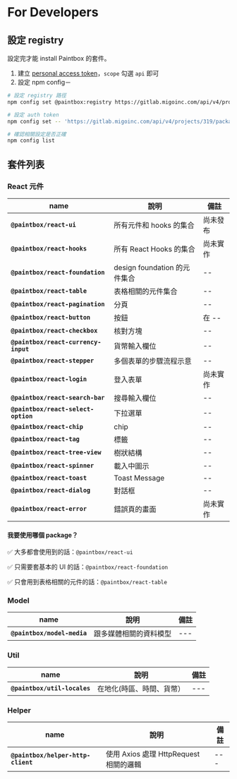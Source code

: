 
<Meta title="Guides/For Developers" />

# For Developers

## 設定 registry

設定完才能 install Paintbox 的套件。

1. 建立 [personal access token](https://docs.gitlab.com/ee/user/profile/personal_access_tokens.html#create-a-personal-access-token)，`scope` 勾選 `api` 即可
2. 設定 npm config－

```bash
# 設定 registry 路徑
npm config set @paintbox:registry https://gitlab.migoinc.com/api/v4/projects/319/packages/npm/

# 設定 auth token
npm config set -- 'https://gitlab.migoinc.com/api/v4/projects/319/packages/npm/:_authToken' "<your_token>"

# 確認相關設定是否正確
npm config list
```


## 套件列表

### React 元件

| name | 說明 | 備註 |
| --- | --- | --- |
| **`@paintbox/react-ui`** | 所有元件和 hooks 的集合 | 尚未發布 |
| **`@paintbox/react-hooks`** | 所有 React Hooks 的集合 | 尚未實作 |
| **`@paintbox/react-foundation`** |  design foundation 的元件集合 | -- |
| **`@paintbox/react-table`** |  表格相關的元件集合 | -- |
| **`@paintbox/react-pagination`** | 分頁 | -- |
| **`@paintbox/react-button`** |  按鈕 | 在 -- |
| **`@paintbox/react-checkbox`** |  核對方塊 | -- |
| **`@paintbox/react-currency-input`** |  貨幣輸入欄位 | -- |
| **`@paintbox/react-stepper`** |  多個表單的步驟流程示意 | -- |
| **`@paintbox/react-login`** |  登入表單 | 尚未實作 |
| **`@paintbox/react-search-bar`** |  搜尋輸入欄位 | -- |
| **`@paintbox/react-select-option`** |  下拉選單 | -- |
| **`@paintbox/react-chip`** | chip | -- |
| **`@paintbox/react-tag`** | 標籤 | -- |
| **`@paintbox/react-tree-view`** | 樹狀結構 | -- |
| **`@paintbox/react-spinner`** | 載入中圖示 | -- |
| **`@paintbox/react-toast`** | Toast Message | -- |
| **`@paintbox/react-dialog`** | 對話框 | -- |
| **`@paintbox/react-error`** | 錯誤頁的畫面 | 尚未實作 |

#### 我要使用哪個 package？

✅ 大多都會使用到的話：`@paintbox/react-ui`

✅ 只需要套基本的 UI 的話：`@paintbox/react-foundation`

✅ 只會用到表格相關的元件的話：`@paintbox/react-table`


### Model
| name | 說明 | 備註 |
| --- | --- | --- |
| **`@paintbox/model-media`** | 跟多媒體相關的資料模型 | --- |

### Util

| name | 說明 | 備註 |
| --- | --- | --- |
| **`@paintbox/util-locales`** | 在地化(時區、時間、貨幣） | --- |

### Helper

| name | 說明 | 備註 |
| --- | --- | --- |
| **`@paintbox/helper-http-client`** | 使用 Axios 處理 HttpRequest 相關的邏輯 | --- |